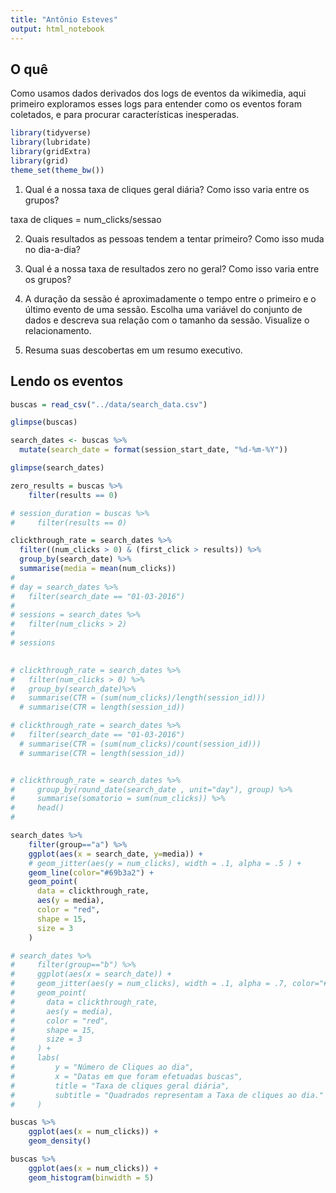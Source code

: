 ```yaml
---
title: "Antônio Esteves"
output: html_notebook
---
```


## O quê

Como usamos dados derivados dos logs de eventos da wikimedia, aqui primeiro exploramos esses logs para entender como os eventos foram coletados, e para procurar características inesperadas. 

```r
library(tidyverse)
library(lubridate)
library(gridExtra)
library(grid)
theme_set(theme_bw())
```


1. Qual é a nossa taxa de cliques geral diária? Como isso varia entre os grupos?

taxa de cliques = num_clicks/sessao

2. Quais resultados as pessoas tendem a tentar primeiro? Como isso muda no dia-a-dia?

3. Qual é a nossa taxa de resultados zero no geral? Como isso varia entre os grupos?

4. A duração da sessão é aproximadamente o tempo entre o primeiro e o último evento de uma sessão. Escolha uma variável do conjunto de dados e descreva sua relação com o tamanho da sessão. Visualize o relacionamento.

5. Resuma suas descobertas em um resumo executivo.

## Lendo os eventos

```r
buscas = read_csv("../data/search_data.csv")
```


```r
glimpse(buscas)
```


```r
search_dates <- buscas %>% 
  mutate(search_date = format(session_start_date, "%d-%m-%Y"))

glimpse(search_dates)
```

```r
zero_results = buscas %>% 
    filter(results == 0)
```

```r
# session_duration = buscas %>% 
#     filter(results == 0)
```

```r
clickthrough_rate = search_dates %>%
  filter((num_clicks > 0) & (first_click > results)) %>% 
  group_by(search_date) %>%
  summarise(media = mean(num_clicks))
# 
# day = search_dates %>% 
#   filter(search_date == "01-03-2016")
# 
# sessions = search_dates %>%
#   filter(num_clicks > 2)
# 
# sessions

  
# clickthrough_rate = search_dates %>%
#   filter(num_clicks > 0) %>% 
#   group_by(search_date)%>%
#   summarise(CTR = (sum(num_clicks)/length(session_id)))
  # summarise(CTR = length(session_id))

# clickthrough_rate = search_dates %>%
#   filter(search_date == "01-03-2016")
  # summarise(CTR = (sum(num_clicks)/count(session_id)))
  # summarise(CTR = length(session_id))


# clickthrough_rate = search_dates %>%
#     group_by(round_date(search_date , unit="day"), group) %>%  
#     summarise(somatorio = sum(num_clicks)) %>% 
#     head()
#   
```

```r
search_dates %>%
    filter(group=="a") %>% 
    ggplot(aes(x = search_date, y=media)) +
    # geom_jitter(aes(y = num_clicks), width = .1, alpha = .5 ) +
    geom_line(color="#69b3a2") +
    geom_point(
      data = clickthrough_rate,
      aes(y = media),
      color = "red",
      shape = 15,
      size = 3
    )

# search_dates %>%
#     filter(group=="b") %>% 
#     ggplot(aes(x = search_date)) +
#     geom_jitter(aes(y = num_clicks), width = .1, alpha = .7, color="#69b3a2" ) +
#     geom_point(
#       data = clickthrough_rate,
#       aes(y = media),
#       color = "red",
#       shape = 15,
#       size = 3
#     ) +
#     labs(
#         y = "Número de Cliques ao dia",
#         x = "Datas em que foram efetuadas buscas",
#         title = "Taxa de cliques geral diária",
#         subtitle = "Quadrados representam a Taxa de cliques ao dia."
#     )
```

```r
buscas %>% 
    ggplot(aes(x = num_clicks)) +
    geom_density()

buscas %>% 
    ggplot(aes(x = num_clicks)) + 
    geom_histogram(binwidth = 5) 
```

